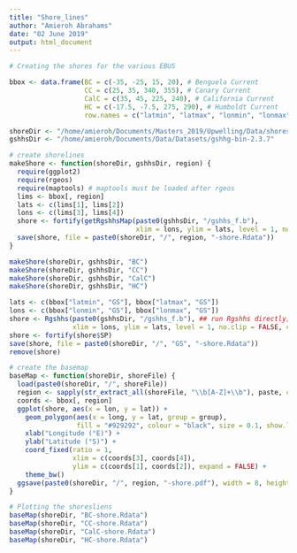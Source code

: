 ```yaml
---
title: "Shore_lines"
author: "Amieroh Abrahams"
date: "02 June 2019"
output: html_document
---
```


```r
# Creating the shores for the various EBUS

bbox <- data.frame(BC = c(-35, -25, 15, 20), # Benguela Current
                   CC = c(25, 35, 340, 355), # Canary Current
                   CalC = c(35, 45, 225, 240), # California Current
                   HC = c(-17.5, -7.5, 275, 290), # Humboldt Current
                   row.names = c("latmin", "latmax", "lonmin", "lonmax"))

shoreDir <- "/home/amieroh/Documents/Masters_2019/Upwelling/Data/shores"
gshhsDir <- "/home/amieroh/Documents/Data/Datasets/gshhg-bin-2.3.7"

# create shorelines
makeShore <- function(shoreDir, gshhsDir, region) {
  require(ggplot2)
  require(rgeos)
  require(maptools) # maptools must be loaded after rgeos
  lims <- bbox[, region]
  lats <- c(lims[1], lims[2])
  lons <- c(lims[3], lims[4])
  shore <- fortify(getRgshhsMap(paste0(gshhsDir, "/gshhs_f.b"),
                                xlim = lons, ylim = lats, level = 1, no.clip = FALSE, checkPolygons = TRUE))
  save(shore, file = paste0(shoreDir, "/", region, "-shore.Rdata"))
}

makeShore(shoreDir, gshhsDir, "BC")
makeShore(shoreDir, gshhsDir, "CC")
makeShore(shoreDir, gshhsDir, "CalC")
makeShore(shoreDir, gshhsDir, "HC")

lats <- c(bbox["latmin", "GS"], bbox["latmax", "GS"])
lons <- c(bbox["lonmin", "GS"], bbox["lonmax", "GS"])
shore <- Rgshhs(paste0(gshhsDir, "/gshhs_f.b"), ## run Rgshhs directly; returns list
                xlim = lons, ylim = lats, level = 1, no.clip = FALSE, checkPolygons = TRUE)
shore <- fortify(shore$SP)
save(shore, file = paste0(shoreDir, "/", "GS", "-shore.Rdata"))
remove(shore)

# create the basemap
baseMap <- function(shoreDir, shoreFile) {
  load(paste0(shoreDir, "/", shoreFile))
  region <- sapply(str_extract_all(shoreFile, "\\b[A-Z]+\\b"), paste, collapse = ' ')
  coords <- bbox[, region]
  ggplot(shore, aes(x = lon, y = lat)) +
    geom_polygon(aes(x = long, y = lat, group = group),
                 fill = "#929292", colour = "black", size = 0.1, show.legend = FALSE) +
    xlab("Longitude (°E)") +
    ylab("Latitude (°S)") +
    coord_fixed(ratio = 1,
                xlim = c(coords[3], coords[4]),
                ylim = c(coords[1], coords[2]), expand = FALSE) +
    theme_bw()
  ggsave(paste0(shoreDir, "/", region, "-shore.pdf"), width = 8, height = 8)
}

# Plotting the shoresliens
baseMap(shoreDir, "BC-shore.Rdata")
baseMap(shoreDir, "CC-shore.Rdata")
baseMap(shoreDir, "CalC-shore.Rdata")
baseMap(shoreDir, "HC-shore.Rdata")
```



